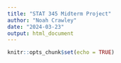 ```yaml
---
title: "STAT 345 Midterm Project"
author: "Noah Crawley"
date: "2024-03-23"
output: html_document
---
```


```r
knitr::opts_chunk$set(echo = TRUE)
```

